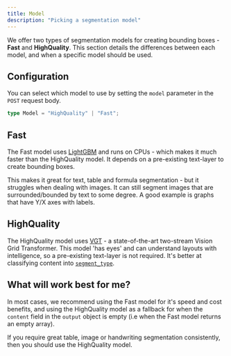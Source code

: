 ```yaml
---
title: Model
description: "Picking a segmentation model"
---
```


We offer two types of segmentation models for creating bounding boxes - **Fast** and **HighQuality**. This section details the differences between each model, and when a specific model should be used.

## Configuration

You can select which model to use by setting the `model` parameter in the `POST` request body.

```typescript
type Model = "HighQuality" | "Fast";
```

## Fast

The Fast model uses [LightGBM](https://lightgbm.readthedocs.io/en/stable/) and runs on CPUs - which makes it much faster than the HighQuality model. It depends on a pre-existing text-layer to create bounding boxes.

This makes it great for text, table and formula segmentation - but it struggles when dealing with images.
It can still segment images that are surrounded/bounded by text to some degree. A good example is graphs that have Y/X axes with labels.

## HighQuality

The HighQuality model uses [VGT](https://arxiv.org/abs/2308.14978) - a state-of-the-art two-stream Vision Grid Transformer.
This model 'has eyes' and can understand layouts with intelligence, so a pre-existing text-layer is not required.
It's better at classifying content into [`segment_type`](/segment#segment-types).

## What will work best for me?

In most cases, we recommend using the Fast model for it's speed and cost benefits,
and using the HighQuality model as a fallback for when the `content` field in the `output` object is empty (i.e when the Fast model returns an empty array).

If you require great table, image or handwriting segmentation consistently, then you should use the HighQuality model.
